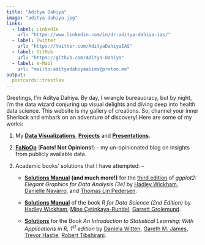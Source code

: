 ```yaml
---
title: "Aditya Dahiya"
image: "aditya-dahiya.jpg"
links:
  - label: LinkedIn
    url: "https://www.linkedin.com/in/dr-aditya-dahiya-ias/"
  - label: Twitter
    url: "https://twitter.com/AdityaDahiyaIAS"
  - label: GitHub
    url: "https://github.com/Aditya-Dahiya"
  - label: e-Mail
    url: "mailto:adityadahiyaaiims@proton.me"
output:
  postcards::trestles
---
```


Greetings, I'm Aditya Dahiya. By day, I wrangle bureaucracy, but by night, I'm the data wizard conjuring up visual delights and diving deep into health data science. This website is my gallery of creations. So, channel your inner Sherlock and embark on an adventure of discovery! Here are some of my works:

1.  My [**Data Visualizations**](https://aditya-dahiya.github.io/projects_presentations/data_vizs.html), [**Projects**](https://aditya-dahiya.github.io/projects_presentations/projects.html) and [**Presentations**](https://aditya-dahiya.github.io/projects_presentations/presentations.html).

2.  [**FaNoOp**](https://aditya-dahiya.github.io/FaNoOp/) (**Facts! Not Opinions!**) - my un-opinionated blog on insights from publicly available data.

3.  Academic books' solutions that I have attempted: --

    -   [**Solutions Manual**](https://aditya-dahiya.github.io/ggplot2book3e/ "https://aditya-dahiya.github.io/ggplot2book3e/") **(and much more!)** for the [third edition](https://ggplot2-book.org/ "ggplot2 Book (3rd Edition)") of *ggplot2: Elegant Graphics for Data Analysis (3e)* by [Hadley Wickham](https://hadley.nz/), [Danielle Navarro](https://djnavarro.net/), and [Thomas Lin Pedersen](https://www.data-imaginist.com/).

    -   [**Solutions Manual**](https://aditya-dahiya.github.io/RfDS2solutions/ "https://aditya-dahiya.github.io/RfDS2solutions/") of the book *R for Data Science (2nd Edition)* by [Hadley Wickham](https://hadley.nz/), [Mine Çetinkaya-Rundel](https://mine-cr.com/), [Garrett Grolemund](https://www.rstudio.com/authors/garrett-grolemund/).

    -   [**Solutions**](https://aditya-dahiya.github.io/ISLR1solutions/ "https://aditya-dahiya.github.io/ISLR1solutions/") for the Book *An Introduction to Statistical Learning: With Applications in R, 1^st^ edition* by [Daniela Witten](https://www.danielawitten.com/), [Gareth M. James](https://www.garethmjames.com/), [Trevor Hastie](https://hastie.su.domains/), [Robert Tibshirani](https://tibshirani.su.domains/).
